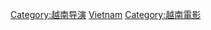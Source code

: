 {{Commonscat|Film directors from Vietnam}}

[[Category:越南导演|Category:越南导演]]
[[Category:各國電影導演|Vietnam]]
[[Category:越南電影|Category:越南電影]]